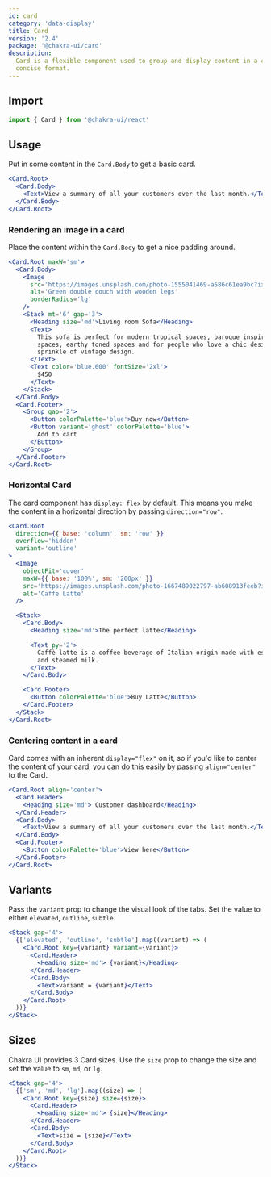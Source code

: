 ```yaml
---
id: card
category: 'data-display'
title: Card
version: '2.4'
package: '@chakra-ui/card'
description:
  Card is a flexible component used to group and display content in a clear and
  concise format.
---
```


## Import

```js
import { Card } from '@chakra-ui/react'
```

## Usage

Put in some content in the `Card.Body` to get a basic card.

```jsx
<Card.Root>
  <Card.Body>
    <Text>View a summary of all your customers over the last month.</Text>
  </Card.Body>
</Card.Root>
```

### Rendering an image in a card

Place the content within the `Card.Body` to get a nice padding around.

```jsx
<Card.Root maxW='sm'>
  <Card.Body>
    <Image
      src='https://images.unsplash.com/photo-1555041469-a586c61ea9bc?ixlib=rb-4.0.3&ixid=MnwxMjA3fDB8MHxwaG90by1wYWdlfHx8fGVufDB8fHx8&auto=format&fit=crop&w=1770&q=80'
      alt='Green double couch with wooden legs'
      borderRadius='lg'
    />
    <Stack mt='6' gap='3'>
      <Heading size='md'>Living room Sofa</Heading>
      <Text>
        This sofa is perfect for modern tropical spaces, baroque inspired
        spaces, earthy toned spaces and for people who love a chic design with a
        sprinkle of vintage design.
      </Text>
      <Text color='blue.600' fontSize='2xl'>
        $450
      </Text>
    </Stack>
  </Card.Body>
  <Card.Footer>
    <Group gap='2'>
      <Button colorPalette='blue'>Buy now</Button>
      <Button variant='ghost' colorPalette='blue'>
        Add to cart
      </Button>
    </Group>
  </Card.Footer>
</Card.Root>
```

### Horizontal Card

The card component has `display: flex` by default. This means you make the
content in a horizontal direction by passing `direction="row"`.

```jsx
<Card.Root
  direction={{ base: 'column', sm: 'row' }}
  overflow='hidden'
  variant='outline'
>
  <Image
    objectFit='cover'
    maxW={{ base: '100%', sm: '200px' }}
    src='https://images.unsplash.com/photo-1667489022797-ab608913feeb?ixlib=rb-4.0.3&ixid=MnwxMjA3fDB8MHxlZGl0b3JpYWwtZmVlZHw5fHx8ZW58MHx8fHw%3D&auto=format&fit=crop&w=800&q=60'
    alt='Caffe Latte'
  />

  <Stack>
    <Card.Body>
      <Heading size='md'>The perfect latte</Heading>

      <Text py='2'>
        Caffè latte is a coffee beverage of Italian origin made with espresso
        and steamed milk.
      </Text>
    </Card.Body>

    <Card.Footer>
      <Button colorPalette='blue'>Buy Latte</Button>
    </Card.Footer>
  </Stack>
</Card.Root>
```

### Centering content in a card

Card comes with an inherent `display="flex"` on it, so if you'd like to center
the content of your card, you can do this easily by passing `align="center"` to
the Card.

```jsx
<Card.Root align='center'>
  <Card.Header>
    <Heading size='md'> Customer dashboard</Heading>
  </Card.Header>
  <Card.Body>
    <Text>View a summary of all your customers over the last month.</Text>
  </Card.Body>
  <Card.Footer>
    <Button colorPalette='blue'>View here</Button>
  </Card.Footer>
</Card.Root>
```

## Variants

Pass the `variant` prop to change the visual look of the tabs. Set the value to
either `elevated`, `outline`, `subtle`.

```jsx
<Stack gap='4'>
  {['elevated', 'outline', 'subtle'].map((variant) => (
    <Card.Root key={variant} variant={variant}>
      <Card.Header>
        <Heading size='md'> {variant}</Heading>
      </Card.Header>
      <Card.Body>
        <Text>variant = {variant}</Text>
      </Card.Body>
    </Card.Root>
  ))}
</Stack>
```

## Sizes

Chakra UI provides 3 Card sizes. Use the `size` prop to change the size and set
the value to `sm`, `md`, or `lg`.

```jsx
<Stack gap='4'>
  {['sm', 'md', 'lg'].map((size) => (
    <Card.Root key={size} size={size}>
      <Card.Header>
        <Heading size='md'> {size}</Heading>
      </Card.Header>
      <Card.Body>
        <Text>size = {size}</Text>
      </Card.Body>
    </Card.Root>
  ))}
</Stack>
```
